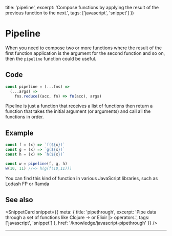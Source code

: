 
  title: 'pipeline',
  excerpt: 'Compose functions by applying the result of the previous function to the next.',
  tags: ['javascript', 'snippet']
})

# Pipeline

When you need to compose two or more functions where the result of the first function application is the argument for the second function and so on, then the `pipeline` function could be useful.

## Code

```js label=pipeline.js
const pipeline = (...fns) =>
  (...args) =>
    fns.reduce((acc, fn) => fn(acc), args)
```

Pipeline is just a function that receives a list of functions then return a function that takes the initial argument (or arguments) and call all the functions in order.

## Example

```js
const f = (x) => `f(${x})`
const g = (x) => `g(${x})`
const h = (x) => `h(${x})`

const w = pipeline(f, g, h)
w(10, 11) //=> h(g(f(10,11)))
```

You can find this kind of function in various JavaScript libraries, such as <OuterLink href="https://github.com/lodash/lodash/wiki/FP-Guide">Lodash FP</OuterLink> or <OuterLink href="https://ramdajs.com/docs/#pipe">Ramda</OuterLink>

## See also

<SnippetCard snippet={{
  meta: {
    title: 'pipethrough',
    excerpt: 'Pipe data through a set of functions like Clojure -> or Elixir |> operators.',
    tags: ['javascript', 'snippet']
  },
  href: '/knowledge/javascript-pipethrough'
}} />

---


